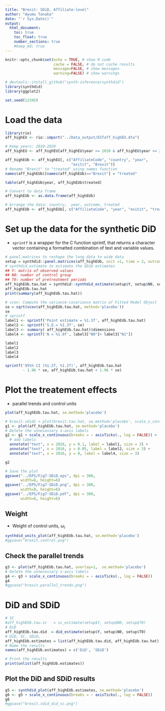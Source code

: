 ```yaml
---
title: "Brexit: SDiD, Affiliate-level"
author: "Ayumu Tanaka"
date: "`r Sys.Date()`"
output:
  html_document:
    toc: true
    toc_float: true
    number_sections: true
    #keep_md: true
---
```


```r
knitr::opts_chunk$set(echo = TRUE, # show R code
                      cache = FALSE, # do not cache results
                      message=FALSE, # show messages
                      warning=FALSE) # show warnings

```


```r
# devtools::install_github("synth-inference/synthdid")
library(synthdid)
library(ggplot2)

set.seed(12345)
```

# Load the data

```r
library(rio)
aff_highEU <- rio::import("../Data_output/ESTaff_highEU.dta")

# Keep years: 2010-2020
aff_highEU <- aff_highEU[aff_highEU$year >= 2010 & aff_highEU$year <= 2020, ]

```



```r

aff_highEUb <- aff_highEU[, c("AffiliateCode", "country", "year", 
                              "exitit", "Brexit")]
# Rename "Brexit" to "treated" using names function
names(aff_highEUb)[names(aff_highEUb)=="Brexit"] = "treated"

table(aff_highEUb$year, aff_highEUb$treated)

# Convert to data frame
aff_highEUb <- as.data.frame(aff_highEUb)

# Arrange the data: country,  year, outcome, treated
aff_highEUb <- aff_highEUb[, c("AffiliateCode", "year", "exitit", "treated")]

```

# Set up the data for the synthetic DiD

- `sprintf` is a wrapper for the C function sprintf, that returns a character vector containing a formatted combination of text and variable values.

```r

# panel.matrices to reshape the long data to wide data
setup = synthdid::panel.matrices(aff_highEUb, unit =1, time = 2, outcome = 3, treatment =4)
# synthdid_estimate to estimate the SDiD estimates
## Y: matrix of observed values
## N0: number of control group
## T0: number of pretreatment periods
aff_highEUb.tau.hat = synthdid::synthdid_estimate(setup$Y, setup$N0, setup$T0)
aff_highEUb.tau.hat
print(summary(aff_highEUb.tau.hat))

# vcov: Compute the variance-covariance matrix of Fitted Model Object
se = sqrt(vcov(aff_highEUb.tau.hat, method='placebo'))
se
# sprintf
label1 <- sprintf('Point estimate = %1.3f', aff_highEUb.tau.hat)
label2 <- sprintf('S.E.= %1.3f', se)
label3 <- summary( aff_highEUb.tau.hat)$dimensions
label4 <- sprintf('N = %1.0f', label3["N0"]+ label3["N1"])

label1
label2
label3
label4

sprintf('95%% CI (%1.2f, %1.2f)', aff_highEUb.tau.hat 
        - 1.96 * se, aff_highEUb.tau.hat + 1.96 * se)
```


# Plot the treatement effects
- parallel trends and control units

```r
plot(aff_highEUb.tau.hat, se.method='placebo')

# brexit.sdid1 < plot(brexit.tau.hat, se.method='placebo', scale_x_continuous(breaks=seq(2010,2020,2)))
g1 <- plot(aff_highEUb.tau.hat, se.method='placebo')
# Delete the unnesassary x-axis labels
g2 <- g1 + scale_x_continuous(breaks = ~ axisTicks(., log = FALSE)) + 
  # add labels
  annotate("text", x = 2016, y = 0.1, label = label1, size = 3) +
  annotate("text", x = 2016, y = 0.05, label = label2, size = 3) +
  annotate("text", x = 2016, y = 0, label = label4, size = 3) 

g2

# Save the plot
ggsave("../EPS/Fig7-SDiD.eps", dpi = 300,
       width=8, height=6)
ggsave("../EPS/Fig7-SDiD.png", dpi = 300,
       width=8, height=6)
ggsave("../EPS/Fig7-SDiD.pdf", dpi = 300,
       width=8, height=6)

```

## Weight

- Weight of control units, $\omega_i$


```r
synthdid_units_plot(aff_highEUb.tau.hat, se.method='placebo')
#ggsave("brexit.control.png")
```


## Check the parallel trends


```r
g3 <- plot(aff_highEUb.tau.hat, overlay=1,  se.method='placebo')
# Delete the unnecessary x-axis labels
g4 <- g3 + scale_x_continuous(breaks = ~ axisTicks(., log = FALSE)) 
g4
#ggsave("brexit.parallel_trends.png")
```


# DiD and SDiD

```r
# SC
#aff_highEUb.tau.sc   = sc_estimate(setup$Y, setup$N0, setup$T0)
# DiD
aff_highEUb.tau.did  = did_estimate(setup$Y, setup$N0, setup$T0)
# DiD, SC, SDiD。
aff_highEUb.estimates = list(aff_highEUb.tau.did, aff_highEUb.tau.hat)
# Name the results
names(aff_highEUb.estimates) = c('DiD', 'SDiD')
```


```r
# Print the results
print(unlist(aff_highEUb.estimates))
```


## Plot the DiD and SDiD results
```r
g5 <- synthdid_plot(aff_highEUb.estimates, se.method='placebo')
g6 <- g5 + scale_x_continuous(breaks = ~ axisTicks(., log = FALSE)) 
g6
#ggsave("brexit.sdid_did_sc.png")
```




